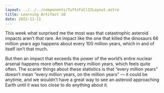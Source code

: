 ```yaml
---
layout: ../../../components/TuftsFall22Layout.astro
title: Learning Artifact 10
date: 2022-11-11
---
```


This week what surprised me the most was that catastrophic asteroid impacts aren’t _that_ rare. An impact like the one that killed the dinosaurs 66 million years ago happens about every 100 million years, which in and of itself isn’t that much. 

But then an impact that exceeds the power of the world’s entire nuclear arsenal happens more often than every million years, which feels quite often. The scarier things about these statistics is that “every million years” doesn’t mean “every million years, on the million years” — it could be anytime, and we wouldn’t have a great way to see an asteroid approaching Earth until it was too close to do anything about it. 